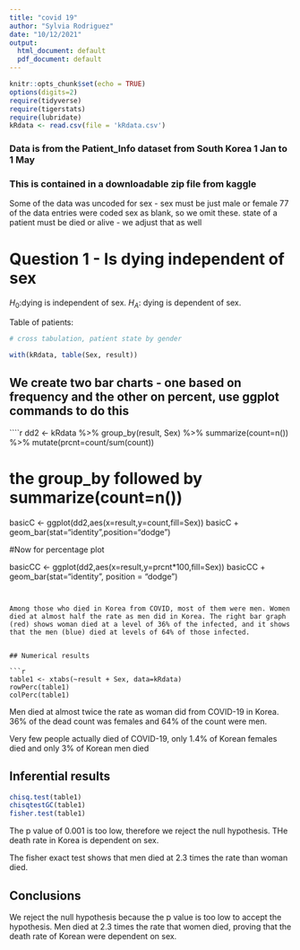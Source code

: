 ```yaml
---
title: "covid 19"
author: "Sylvia Rodriguez"
date: "10/12/2021"
output:
  html_document: default
  pdf_document: default
---
```


```r
knitr::opts_chunk$set(echo = TRUE)
options(digits=2)
require(tidyverse)
require(tigerstats)
require(lubridate)
kRdata <- read.csv(file = 'kRdata.csv')
```
### Data is from the Patient_Info dataset from South Korea 1 Jan to 1 May 
### This is contained in a downloadable zip file from kaggle

Some of the data was uncoded for sex - sex must be just male or female
77 of the data entries were coded sex  as blank, so we omit these.
state of a patient must be died or alive - we adjust that as well   
  
# Question 1 - Is dying independent of sex

$H_0$:dying is independent of sex.
$H_A$: dying is dependent of sex.


Table of patients:
```r

# cross tabulation, patient state by gender

with(kRdata, table(Sex, result))

```

## We create two bar charts - one based on frequency and the other on percent, use ggplot commands to do this

````r
dd2 <- kRdata %>% group_by(result, Sex) %>% summarize(count=n()) %>% mutate(prcnt=count/sum(count))


# the group_by followed by summarize(count=n())

basicC <- ggplot(dd2,aes(x=result,y=count,fill=Sex))
basicC + geom_bar(stat="identity",position="dodge")

#Now for percentage plot

basicCC <- ggplot(dd2,aes(x=result,y=prcnt*100,fill=Sex)) 
basicCC + geom_bar(stat="identity", position = "dodge")
```

  
Among those who died in Korea from COVID, most of them were men. Women died at almost half the rate as men did in Korea. The right bar graph (red) shows woman died at a level of 36% of the infected, and it shows that the men (blue) died at levels of 64% of those infected. 

  
## Numerical results

```r
table1 <- xtabs(~result + Sex, data=kRdata)
rowPerc(table1)
colPerc(table1)
```

Men died at almost twice the rate as woman did from COVID-19 in Korea. 36% of the dead count was females and 64% of the count were men. 

Very few people actually died of COVID-19, only 1.4% of Korean females died and only 3% of Korean men died 

## Inferential results 

```r
chisq.test(table1)
chisqtestGC(table1)
fisher.test(table1)
```

The p value of 0.001 is too low, therefore we reject the null hypothesis. THe death rate in Korea is dependent on sex. 

The fisher exact test shows that men died at 2.3 times the rate than woman died. 

## Conclusions

We reject the null hypothesis because the p value is too low to accept the hypothesis. Men died at 2.3 times the rate that women died, proving that the death rate of Korean were dependent on sex. 

